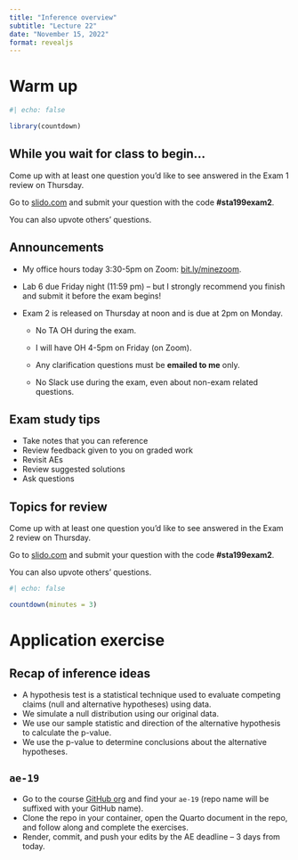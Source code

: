 ```yaml
---
title: "Inference overview"
subtitle: "Lecture 22"
date: "November 15, 2022"
format: revealjs
---
```


# Warm up

```r
#| echo: false

library(countdown)
```

## While you wait for class to begin...

::: callout-important
Come up with at least one question you'd like to see answered in the Exam 1 review on Thursday.

Go to [slido.com](https://www.slido.com/) and submit your question with the code **#sta199exam2**.

You can also upvote others' questions.
:::

## Announcements {.smaller}

-   My office hours today 3:30-5pm on Zoom: [bit.ly/minezoom](https://bit.ly/minezoom).

-   Lab 6 due Friday night (11:59 pm) -- but I strongly recommend you finish and submit it before the exam begins!

-   Exam 2 is released on Thursday at noon and is due at 2pm on Monday.

    -   No TA OH during the exam.

    -   I will have OH 4-5pm on Friday (on Zoom).

    -   Any clarification questions must be **emailed to me** only.

    -   No Slack use during the exam, even about non-exam related questions.

## Exam study tips

-   Take notes that you can reference
-   Review feedback given to you on graded work
-   Revisit AEs
-   Review suggested solutions
-   Ask questions

## Topics for review

::: question
Come up with at least one question you'd like to see answered in the Exam 2 review on Thursday.

Go to [slido.com](https://www.slido.com/) and submit your question with the code **#sta199exam2**.

You can also upvote others' questions.
:::

```r
#| echo: false

countdown(minutes = 3)
```

# Application exercise

## Recap of inference ideas {.smaller}

-   A hypothesis test is a statistical technique used to evaluate competing claims (null and alternative hypotheses) using data.
-   We simulate a null distribution using our original data.
-   We use our sample statistic and direction of the alternative hypothesis to calculate the p-value.
-   We use the p-value to determine conclusions about the alternative hypotheses.

## `ae-19`

::: appex
-   Go to the course [GitHub org](https://github.com/sta199-f22-1) and find your `ae-19` (repo name will be suffixed with your GitHub name).
-   Clone the repo in your container, open the Quarto document in the repo, and follow along and complete the exercises.
-   Render, commit, and push your edits by the AE deadline -- 3 days from today.
:::
